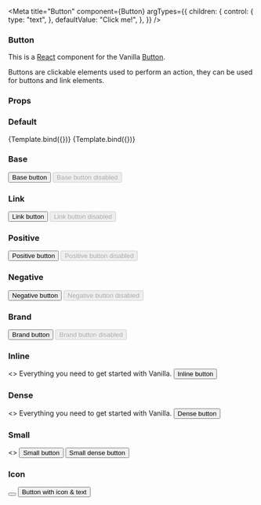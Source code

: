 

<Meta
  title="Button"
  component={Button}
  argTypes={{
    children: {
      control: {
        type: "text",
      },
      defaultValue: "Click me!",
    },
  }}
/>


### Button

This is a [React](https://reactjs.org/) component for the Vanilla [Button](https://docs.vanillaframework.io/patterns/buttons/).

Buttons are clickable elements used to perform an action, they can be used for buttons and link elements.

### Props

<ArgsTable of={Button} />

### Default

<Canvas>
  <Story
    name="Default"
    args={{
      children: "Button",
    }}
  >
    {Template.bind({})}
  </Story>
</Canvas>

<Canvas>
  <Story
    name="Default disabled"
    args={{
      children: "Button",
      disabled: true,
    }}
  >
    {Template.bind({})}
  </Story>
</Canvas>

### Base

<Canvas>
  <Story name="Base">
    <Button appearance="base">Base button</Button>
  </Story>
</Canvas>

<Canvas>
  <Story name="Base disabled">
    <Button appearance="base" disabled>
      Base button disabled
    </Button>
  </Story>
</Canvas>

### Link

<Canvas>
  <Story name="Link">
    <Button element="a" href="#test" appearance="base">
      Link button
    </Button>
  </Story>
</Canvas>

<Canvas>
  <Story name="Link disabled">
    <Button element="a" href="#test" appearance="base" disabled>
      Link button disabled
    </Button>
  </Story>
</Canvas>

### Positive

<Canvas>
  <Story name="Positive">
    <Button appearance="positive">Positive button</Button>
  </Story>
</Canvas>

<Canvas>
  <Story name="Positive disabled">
    <Button appearance="positive" disabled>
      Positive button disabled
    </Button>
  </Story>
</Canvas>

### Negative

<Canvas>
  <Story name="Negative">
    <Button appearance="negative">Negative button</Button>
  </Story>
</Canvas>

<Canvas>
  <Story name="Negative disabled">
    <Button appearance="negative" disabled>
      Negative button disabled
    </Button>
  </Story>
</Canvas>

### Brand

<Canvas>
  <Story name="Brand">
    <Button appearance="brand">Brand button</Button>
  </Story>
</Canvas>

<Canvas>
  <Story name="Brand disabled">
    <Button appearance="brand" disabled>
      Brand button disabled
    </Button>
  </Story>
</Canvas>

### Inline

<Canvas>
  <Story name="Inline">
    <>
      <span>Everything you need to get started with Vanilla. </span>
      <Button appearance="neutral" inline>
        Inline button
      </Button>
    </>
  </Story>
</Canvas>

### Dense

<Canvas>
  <Story name="Dense">
    <>
      <span>Everything you need to get started with Vanilla. </span>
      <Button dense>Dense button</Button>
    </>
  </Story>
</Canvas>

### Small

<Canvas>
  <Story name="Small">
    <>
      <Button small>Small button</Button>
      <Button small dense>
        Small dense button
      </Button>
    </>
  </Story>
</Canvas>

### Icon

<Canvas>
  <Story name="Icon">
    <Button hasIcon>
      <i className="p-icon--plus"></i>
    </Button>
  </Story>
</Canvas>

<Canvas>
  <Story name="Icon & text">
    <Button hasIcon>
      <i className="p-icon--plus"></i> <span>Button with icon & text</span>
    </Button>
  </Story>
</Canvas>
